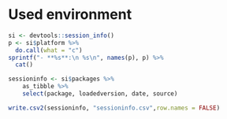 # Used environment

```r
si <- devtools::session_info()
p <- si$platform %>%
  do.call(what = "c")
sprintf("- **%s**:\n %s\n", names(p), p) %>%
  cat()
```

```r
sessioninfo <- si$packages %>%
    as_tibble %>%
    select(package, loadedversion, date, source) 

write.csv2(sessioninfo, "sessioninfo.csv",row.names = FALSE)
```


